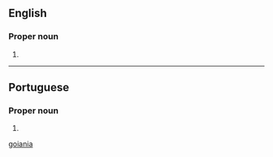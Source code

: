 ==English==

===Proper noun===
{{en-proper noun}}

# {{place|en|municipality/state capital|s/Goiás|c/Brazil}}

[[Category:English terms spelled with Â|goiania]]

----

==Portuguese==

===Proper noun===
{{pt-proper noun}}

# {{place|pt|municipality/state capital|s/Goiás|c/Brazil}}